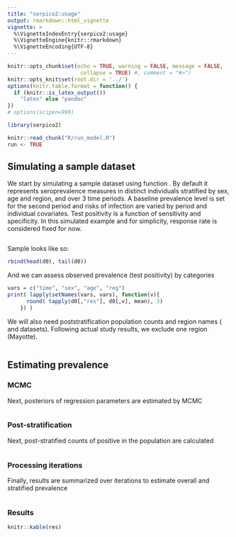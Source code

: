 ```yaml
---
title: "serpico2:usage"
output: rmarkdown::html_vignette
vignette: >
  %\VignetteIndexEntry{serpico2:usage}
  %\VignetteEngine{knitr::rmarkdown}
  %\VignetteEncoding{UTF-8}
---
```


```r
knitr::opts_chunk$set(echo = TRUE, warning = FALSE, message = FALSE,
                       collapse = TRUE) #, comment = "#>")
knitr::opts_knit$set(root.dir = '../')
options(knitr.table.format = function() {
  if (knitr::is_latex_output()) 
    "latex" else "pandoc"
})
# options(scipen=999)
```

```r
library(serpico2)
```

```r
knitr::read_chunk("R/run_model.R")
run <- TRUE
```

## Simulating a sample dataset
We start by simulating a sample dataset using function \code{simulate_mock_data}. By default it represents seroprevalence measures in distinct individuals stratified by sex, age and region, and over 3 time periods. A baseline prevalence level is set for the second period and risks of infection are varied by period and individual covariates. Test positivity is a function of sensitivity and specificity. In this simulated example and for simplicity, response rate is considered fixed for now.

```r

```

Sample looks like so:
```r
rbind(head(d0), tail(d0))
```

And we can assess observed prevalence (test positivity) by categories

```r
vars = c("time", "sex", "age", "reg")
print( lapply(setNames(vars, vars), function(v){
      round( tapply(d0[,"res"], d0[,v], mean), 3)
    }) )
```

We will also need poststratification population counts and region names (\code{poststrat} and \code{code_region} datasets). Following actual study results, we exclude one region (Mayotte).
```r

```

## Estimating prevalence
### MCMC
Next, posteriors of regression parameters are estimated by MCMC
```r

```
### Post-stratification
Next, post-stratified counts of positive in the population are calculated
```r

```

### Processing iterations
Finally, results are summarized over iterations to estimate overall and stratified prevalence
```r

```

### Results
```r
knitr::kable(res)
```


